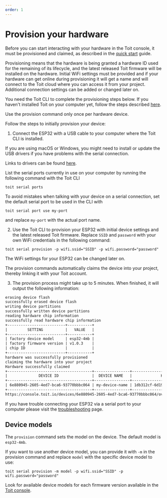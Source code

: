 ```yaml
---
order: 1
---
```


# Provision your hardware

Before you can start interacting with your hardware in the Toit console, it must be provisioned and claimed,
as described in the [quick start](../../quick_start) guide.

Provisioning means that the hardware is being granted a hardware ID used for the remaining of its lifecycle,
and the latest released Toit firmware will be installed on the hardware. Initial WiFi settings must be provided and
if your hardware can get online during provisioning it will get a name and will connect to the Toit cloud where you
can access it from your project.
Additional connection settings can be added or changed later on.

You need the Toit CLI to complete the provisioning steps below.
If you haven't installed Toit on your computer yet, follow the steps described [here](../../installation).

<Note type="warning">

Use the provision command only once per hardware device.

</Note>

Follow the steps to initially provision your device:

1. Connect the ESP32 with a USB cable to your computer where the Toit CLI is installed.

<Note type="warning" title="Install drivers!">

If you are using macOS or Windows, you might need to install or update the USB drivers if you have problems with the serial connection.

Links to drivers can be found [here](../serialport#install-drivers).

</Note>

List the serial ports currently in use on your computer by running the following command with the Toit CLI

```shell
toit serial ports
```

To avoid mistakes when talking with your device on a serial connection, set the default serial port to be used in the CLI with

```shell
toit serial port use my-port
```

and replace `my-port` with the actual port name.

2. Use the Toit CLI to provision your ESP32 with initial device settings and the latest released Toit firmware.
   Replace `SSID` and `password` with your own WiFi credentials in the following command:

```shell
toit serial provision -p wifi.ssid="SSID" -p wifi.password="password"
```

The WiFi settings for your ESP32 can be changed later on.

The provision commands automatically claims the device into your project,
thereby linking it with your Toit account.

3. The provision process might take up to 5 minutes. When finished, it will output the following information:

```txt
erasing device flash
successfully erased device flash
writing device partitions
successfully written device partitions
reading hardware chip information
successfully read hardware chip information
+--------------------------+-----------+
|         SETTING          |   VALUE   |
+--------------------------+-----------+
| factory device model     | esp32-4mb |
| factory firmware version | v1.0.3    |
| chip ID                  |           |
+--------------------------+-----------+
hardware was successfully provisioned
claiming the hardware into your project
Hardware successfully claimed
+--------------------------------------+----------------+--------------------------------------+
|              DEVICE ID               |  DEVICE NAME   |             HARDWARE ID              |
+--------------------------------------+----------------+--------------------------------------+
| 6e880945-2605-4ed7-bca6-93770bbbc064 | my-device-name | 1db312cf-6d19-4c16-84d7-6b7f32b36da1 |
+--------------------------------------+----------------+--------------------------------------+
https://console.toit.io/devices/6e880945-2605-4ed7-bca6-93770bbbc064/overview
```

<Note title="Troubleshooting">

If you have trouble connecting your ESP32 via a serial port to your computer please visit the [troubleshooting](../serialport) page.

</Note>

## Device models

The `provision` command sets the model on the device. The default model is `esp32-4mb`.

If you want to use another device model, you can provide it with `-m` in the provision command and replace `model` with the specific device model to use:

```shell
toit serial provision -m model -p wifi.ssid="SSID" -p wifi.password="password"
```

Look for available device models for each firmware version available in the
[Toit console](https://console.toit.io/organization/firmware).
